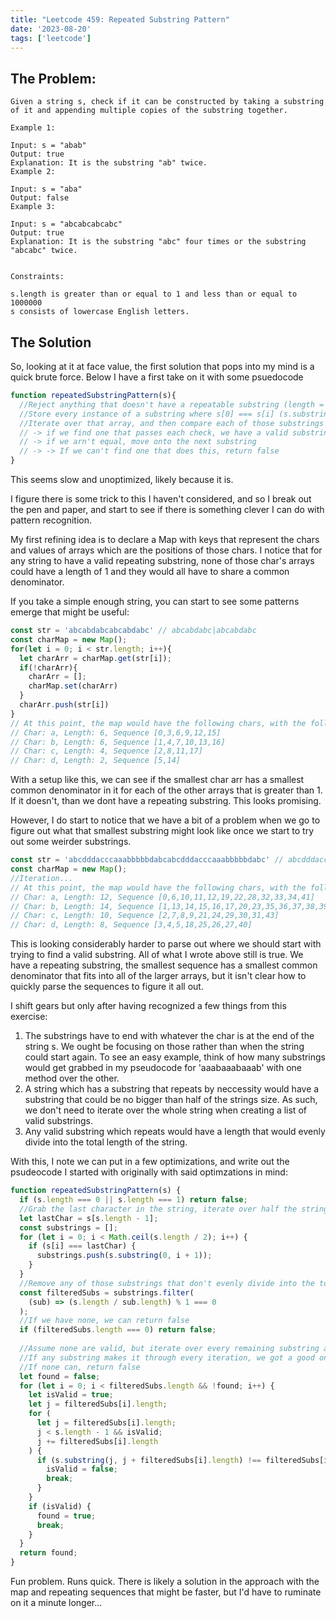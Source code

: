 ```yaml
---
title: "Leetcode 459: Repeated Substring Pattern"
date: '2023-08-20'
tags: ['leetcode']
---
```


## The Problem:
```text
Given a string s, check if it can be constructed by taking a substring of it and appending multiple copies of the substring together.

Example 1:

Input: s = "abab"
Output: true
Explanation: It is the substring "ab" twice.
Example 2:

Input: s = "aba"
Output: false
Example 3:

Input: s = "abcabcabcabc"
Output: true
Explanation: It is the substring "abc" four times or the substring "abcabc" twice.
 

Constraints:

s.length is greater than or equal to 1 and less than or equal to 1000000
s consists of lowercase English letters.
```

## The Solution

So, looking at it at face value, the first solution that pops into my mind is a quick brute force. Below I have a first take on it with some psuedocode
```js
function repeatedSubstringPattern(s){
  //Reject anything that doesn't have a repeatable substring (length = 0 || 1)
  //Store every instance of a substring where s[0] === s[i] (s.substring(0, i)) while we increment i over the string in an array
  //Iterate over that array, and then compare each of those substrings to chunks of the larger string and see if they are equal
  // -> if we find one that passes each check, we have a valid substring and can return true
  // -> if we arn't equal, move onto the next substring
  // -> -> If we can't find one that does this, return false
}
```
This seems slow and unoptimized, likely because it is. 

I figure there is some trick to this I haven't considered, and so I break out the pen and paper, and start to see if there is something clever I can do with pattern recognition.

My first refining idea is to declare a Map with keys that represent the chars and values of arrays which are the positions of those chars. 
I notice that for any string to have a valid repeating substring, none of those char's arrays could have a length of 1 and they would all have to share a common denominator. 

If you take a simple enough string, you can start to see some patterns emerge that might be useful:
```js
const str = 'abcabdabcabcabdabc' // abcabdabc|abcabdabc
const charMap = new Map();
for(let i = 0; i < str.length; i++){
  let charArr = charMap.get(str[i]);
  if(!charArr){
    charArr = [];
    charMap.set(charArr)
  }
  charArr.push(str[i])
}
// At this point, the map would have the following chars, with the following lengths and sequences
// Char: a, Length: 6, Sequence [0,3,6,9,12,15]
// Char: b, Length: 6, Sequence [1,4,7,10,13,16]
// Char: c, Length: 4, Sequence [2,8,11,17]
// Char: d, Length: 2, Sequence [5,14]
```
With a setup like this, we can see if the smallest char arr has a smallest common denominator in it for each of the other arrays that is greater than 1. If it doesn't, than we dont have a repeating substring. This looks promising. 

However, I do start to notice that we have a bit of a problem when we go to figure out what that smallest substring might look like once we start to try out some weirder substrings.

```js
const str = 'abcdddacccaaabbbbbdabcabcdddacccaaabbbbbdabc' // abcdddacccaaabbbbbdabc|abcdddacccaaabbbbbdabc
const charMap = new Map();
//Iteration...
// At this point, the map would have the following chars, with the following lengths and sequences
// Char: a, Length: 12, Sequence [0,6,10,11,12,19,22,28,32,33,34,41]
// Char: b, Length: 14, Sequence [1,13,14,15,16,17,20,23,35,36,37,38,39,42]
// Char: c, Length: 10, Sequence [2,7,8,9,21,24,29,30,31,43]
// Char: d, Length: 8, Sequence [3,4,5,18,25,26,27,40]
```
This is looking considerably harder to parse out where we should start with trying to find a valid substring. All of what I wrote above still is true. We have a repeating substring, the smallest sequence has a smallest common denominator that fits into all of the larger arrays, but it isn't clear how to quickly parse the sequences to figure it all out. 

I shift gears but only after having recognized a few things from this exercise:

1. The substrings have to end with whatever the char is at the end of the string s. We ought be focusing on those rather than when the string could start again. To see an easy example, think of how many substrings would get grabbed in my pseudocode for 'aaabaaabaaab' with one method over the other. 
2. A string which has a substring that repeats by neccessity would have a substring that could be no bigger than half of the strings size. As such, we don't need to iterate over the whole string when creating a list of valid substrings.
3. Any valid substring which repeats would have a length that would evenly divide into the total length of the string.

With this, I note we can put in a few optimizations, and write out the psudeocode I started with originally with said optimzations in mind:

```js
function repeatedSubstringPattern(s) {
  if (s.length === 0 || s.length === 1) return false;
  //Grab the last character in the string, iterate over half the string and store any possible substring that starts at 0 and ends at a position that matches that character
  let lastChar = s[s.length - 1];
  const substrings = [];
  for (let i = 0; i < Math.ceil(s.length / 2); i++) {
    if (s[i] === lastChar) {
      substrings.push(s.substring(0, i + 1));
    }
  }
  //Remove any of those substrings that don't evenly divide into the total length
  const filteredSubs = substrings.filter(
    (sub) => (s.length / sub.length) % 1 === 0
  );
  //If we have none, we can return false
  if (filteredSubs.length === 0) return false;
  
  //Assume none are valid, but iterate over every remaining substring and have them check the string in total in blocks. 
  //If any substring makes it through every iteration, we got a good one, return true
  //If none can, return false
  let found = false;
  for (let i = 0; i < filteredSubs.length && !found; i++) {
    let isValid = true;
    let j = filteredSubs[i].length;
    for (
      let j = filteredSubs[i].length;
      j < s.length - 1 && isValid;
      j += filteredSubs[i].length
    ) {
      if (s.substring(j, j + filteredSubs[i].length) !== filteredSubs[i]) {
        isValid = false;
        break;
      }
    }
    if (isValid) {
      found = true;
      break;
    }
  }
  return found;
}
```

Fun problem. Runs quick. There is likely a solution in the approach with the map and repeating sequences that might be faster, but I'd have to ruminate on it a minute longer...
